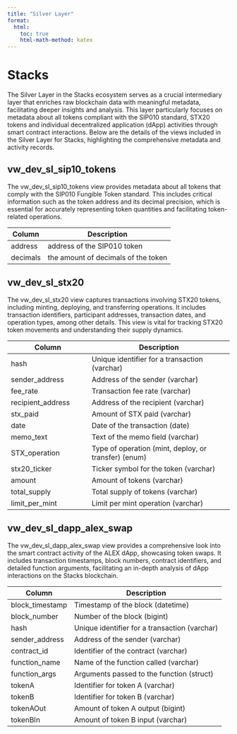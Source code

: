 ```yaml
---
title: "Silver Layer"
format:
  html:
    toc: true
    html-math-method: katex
---
```


# Stacks
The Silver Layer in the Stacks ecosystem serves as a crucial intermediary layer that enriches raw blockchain data with meaningful metadata, facilitating deeper insights and analysis. This layer particularly focuses on metadata about all tokens compliant with the SIP010 standard, STX20 tokens and individual decentralized application (dApp) activities through smart contract interactions. Below are the details of the views included in the Silver Layer for Stacks, highlighting the comprehensive metadata and activity records.

## vw_dev_sl_sip10_tokens
The vw_dev_sl_sip10_tokens view provides metadata about all tokens that comply with the SIP010 Fungible Token standard. This includes critical information such as the token address and its decimal precision, which is essential for accurately representing token quantities and facilitating token-related operations.

| Column    | Description |
|-----------|-------------|
| address   | address of the SIP010 token        |
| decimals  | the amount of decimals of the token            |

## vw_dev_sl_stx20
The vw_dev_sl_stx20 view captures transactions involving STX20 tokens, including minting, deploying, and transferring operations. It includes transaction identifiers, participant addresses, transaction dates, and operation types, among other details. This view is vital for tracking STX20 token movements and understanding their supply dynamics.

| Column             | Description                       |
|--------------------|-----------------------------------|
| hash               | Unique identifier for a transaction (varchar) |
| sender_address     | Address of the sender (varchar)   |
| fee_rate           | Transaction fee rate (varchar)    |
| recipient_address  | Address of the recipient (varchar)|
| stx_paid           | Amount of STX paid (varchar)      |
| date               | Date of the transaction (date)    |
| memo_text          | Text of the memo field (varchar)  |
| STX_operation      | Type of operation (mint, deploy, or transfer) (enum) |
| stx20_ticker       | Ticker symbol for the token (varchar) |
| amount             | Amount of tokens (varchar)        |
| total_supply       | Total supply of tokens (varchar)  |
| limit_per_mint     | Limit per mint operation (varchar)|

## vw_dev_sl_dapp_alex_swap
The vw_dev_sl_dapp_alex_swap view provides a comprehensive look into the smart contract activity of the ALEX dApp, showcasing token swaps. It includes transaction timestamps, block numbers, contract identifiers, and detailed function arguments, facilitating an in-depth analysis of dApp interactions on the Stacks blockchain.

| Column          | Description                        |
|-----------------|------------------------------------|
| block_timestamp | Timestamp of the block (datetime)  |
| block_number    | Number of the block (bigint)       |
| hash            | Unique identifier for a transaction (varchar) |
| sender_address  | Address of the sender (varchar)    |
| contract_id     | Identifier of the contract (varchar) |
| function_name   | Name of the function called (varchar) |
| function_args   | Arguments passed to the function (struct) |
| tokenA          | Identifier for token A (varchar)   |
| tokenB          | Identifier for token B (varchar)   |
| tokenAOut       | Amount of token A output (bigint)  |
| tokenBIn        | Amount of token B input (varchar)  |